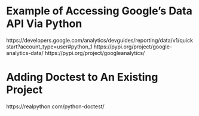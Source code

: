 
# Example of Accessing Google's Data API Via Python

https://developers.google.com/analytics/devguides/reporting/data/v1/quickstart?account_type=user#python_1
https://pypi.org/project/google-analytics-data/
https://pypi.org/project/googleanalytics/

# Adding Doctest to An Existing Project

https://realpython.com/python-doctest/
